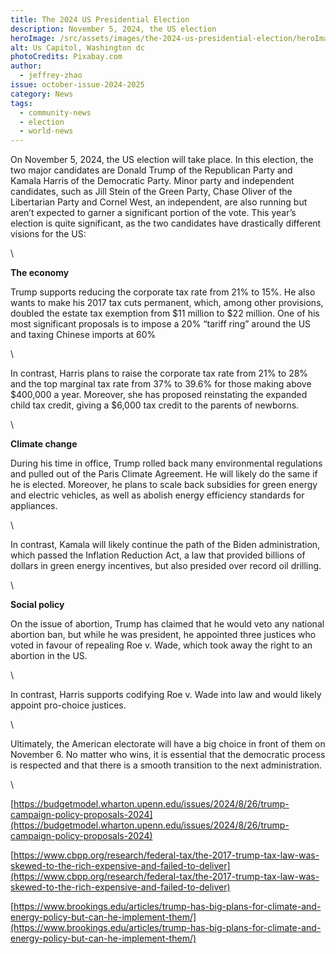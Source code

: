 ```yaml
---
title: The 2024 US Presidential Election
description: November 5, 2024, the US election
heroImage: /src/assets/images/the-2024-us-presidential-election/heroImage.jpg
alt: Us Capitol, Washington dc
photoCredits: Pixabay.com
author:
  - jeffrey-zhao
issue: october-issue-2024-2025
category: News
tags:
  - community-news
  - election
  - world-news
---
```

On November 5, 2024, the US election will take place. In this election, the two major candidates are Donald Trump of the Republican Party and Kamala Harris of the Democratic Party. Minor party and independent candidates, such as Jill Stein of the Green Party, Chase Oliver of the Libertarian Party and Cornel West, an independent, are also running but aren’t expected to garner a significant portion of the vote. This year’s election is quite significant, as the two candidates have drastically different visions for the US:

\\

**The economy**

Trump supports reducing the corporate tax rate from 21% to 15%. He also wants to make his 2017 tax cuts permanent, which, among other provisions, doubled the estate tax exemption from $11 million to $22 million. One of his most significant proposals is to impose a 20% “tariff ring” around the US and taxing Chinese imports at 60%

\\

In contrast, Harris plans to raise the corporate tax rate from 21% to 28% and the top marginal tax rate from 37% to 39.6% for those making above $400,000 a year. Moreover, she has proposed reinstating the expanded child tax credit, giving a $6,000 tax credit to the parents of newborns.

\\

**Climate change**

During his time in office, Trump rolled back many environmental regulations and pulled out of the Paris Climate Agreement. He will likely do the same if he is elected. Moreover, he plans to scale back subsidies for green energy and electric vehicles, as well as abolish energy efficiency standards for appliances.

\\

In contrast, Kamala will likely continue the path of the Biden administration, which passed the Inflation Reduction Act, a law that provided billions of dollars in green energy incentives, but also presided over record oil drilling.

\\

**Social policy**

On the issue of abortion, Trump has claimed that he would veto any national abortion ban, but while he was president, he appointed three justices who voted in favour of repealing Roe v. Wade, which took away the right to an abortion in the US.

\\

In contrast, Harris supports codifying Roe v. Wade into law and would likely appoint pro-choice justices.

\\

Ultimately, the American electorate will have a big choice in front of them on November 6. No matter who wins, it is essential that the democratic process is respected and that there is a smooth transition to the next administration.

\\

[https://budgetmodel.wharton.upenn.edu/issues/2024/8/26/trump-campaign-policy-proposals-2024](https://budgetmodel.wharton.upenn.edu/issues/2024/8/26/trump-campaign-policy-proposals-2024)

[https://www.cbpp.org/research/federal-tax/the-2017-trump-tax-law-was-skewed-to-the-rich-expensive-and-failed-to-deliver](https://www.cbpp.org/research/federal-tax/the-2017-trump-tax-law-was-skewed-to-the-rich-expensive-and-failed-to-deliver)

[https://www.brookings.edu/articles/trump-has-big-plans-for-climate-and-energy-policy-but-can-he-implement-them/](https://www.brookings.edu/articles/trump-has-big-plans-for-climate-and-energy-policy-but-can-he-implement-them/)
